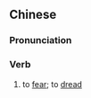 {{also|惧怕}}
==Chinese==
{{zh-forms|s=惧怕}}

===Pronunciation===
{{zh-pron
|m=jùpà
|c=geoi6 paa3
|mn=khū-phà/khū-phàⁿ
|cat=v
}}

===Verb===
{{zh-verb}}

# to [[fear]]; to [[dread]]